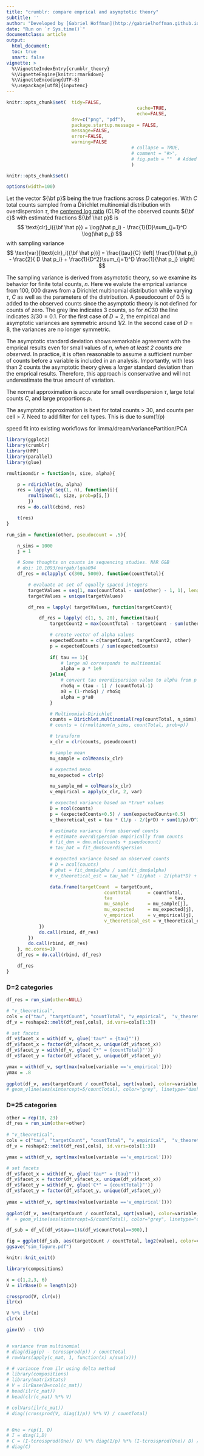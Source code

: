 ```yaml
---
title: "crumblr: compare emprical and asymptotic theory"
subtitle: ''
author: "Developed by [Gabriel Hoffman](http://gabrielhoffman.github.io/)"
date: "Run on `r Sys.time()`"
documentclass: article
output: 
  html_document:
  toc: true
  smart: false
vignette: >
  %\VignetteIndexEntry{crumblr_theory}
  %\VignetteEngine{knitr::rmarkdown}
  %\VignetteEncoding{UTF-8}
  %\usepackage[utf8]{inputenc}
---
```




<!---
Cache long-running vignettes
https://www.kloppenborg.ca/2021/06/long-running-vignettes/


cd /Users/gabrielhoffman/workspace/repos/crumblr/vignettes
R

rm -f sim*.pdf sim*.png
rmarkdown::render('crumblr_theory.Rmd')


cd /hpc/users/hoffmg01/work/eval_methods/dreamlet
R
# rm -rf test_ctc_cache
system("ml git; git pull")
rmarkdown::render("crumblr_theory.Rmd");


--->

```r
knitr::opts_chunk$set(	tidy=FALSE, 
												cache=TRUE,
												echo=FALSE,
                      	dev=c("png", "pdf"),
                      	package.startup.message = FALSE,
                      	message=FALSE, 
                      	error=FALSE, 
                      	warning=FALSE
											  # collapse = TRUE,
											  # comment = "#>",
											  # fig.path = ""  # Added this line to the standard setup chunk)
											  )

knitr::opts_chunk$set()

options(width=100)
```	

Let the vector ${\bf p}$ being the true fractions across $D$ categories.  With $C$ total counts sampled from a Dirichlet multinomial distribution with overdispersion $\tau$, the [centered log ratio](https://rdrr.io/cran/compositions/man/clr.html) (CLR) of the observed counts ${\bf c}$ with estimated fractions ${\bf \hat p}$ is   
$$
\text{clr}_i({\bf \hat p}) = \log(\hat p_i) - \frac{1}{D}\sum_{j=1}^D \log(\hat p_j)
$$
 with sampling variance
$$
\text{var}[\text{clr}_i({\bf \hat p})] =  \frac{\tau}{C} \left[ \frac{1}{\hat p_i} - \frac{2}{ D \hat p_i} + \frac{1}{D^2}\sum_{j=1}^D \frac{1}{\hat p_j}  \right] 
$$

The sampling variance is derived from asymototic theory, so we examine its behavior for finite total counts, $n$.  Here we evalute the emprical variance from $100,000$ draws from a Dirichlet multinomial distribution while varying $\tau$, $C$ as well as the parameters of the distribution.  A pseudocount of 0.5 is added to the observed counts since the asymptotic theory is not defined for counts of zero.  The grey line indicates 3 counts, so for $nC30$ the line indicates $3/30=0.1$.  For the first case of $D=2$, the empirical and asymptotic variances are symmetric around $1/2$.  In the second case of $D=8$, the variances are no longer symmetric.

The asymptotic standard deviation shows remarkable agreement with the emprical results even for small values of $n$, *when at least 2 counts are observed*.  In practice, it is often reasonable to assume a sufficient number of counts before a variable is included in an analysis.  Importantly, with less than 2 counts the asymptotic theory gives a *larger* standard deviation than the emprical results.  Therefore, this approach is conservative and will not underestimate the true amount of variation.  

The normal approximation is accurate for small overdispersion $\tau$, large total counts $C$, and large proportions $p$.


The asymptotic approximation is best for total counts > 30, and counts per cell > 7.  Need to add filter for cell types.  This is due to sum(1/p)

speed
fit into existing workflows for limma/dream/variancePartition/PCA


```r
library(ggplot2)
library(crumblr)
library(HMP)
library(parallel)
library(glue)

rmultinomdir = function(n, size, alpha){

	p = rdirichlet(n, alpha)
	res = lapply( seq(1, n), function(i){
		rmultinom(1, size, prob=p[i,])
		})
	res = do.call(cbind, res)

	t(res)
} 

run_sim = function(other, pseudocount = .5){

	n_sims = 1000
	j = 1

	# Some thoughts on counts in sequencing studies. NAR G&B
	# doi: 10.1093/nargab/lqaa094
	df_res = mclapply( c(300, 5000), function(countTotal){

		# evaluate at set of equally spaced integers
		targetValues = seq(1, max(countTotal - sum(other) - 1, 1), length.out=100)
		targetValues = unique(targetValues)

		df_res = lapply( targetValues, function(targetCount){

			df_res = lapply( c(1, 5, 20), function(tau){
				targetCount2 = max(countTotal - targetCount - sum(other), 0)

				# create vector of alpha values
				expectedCounts = c(targetCount, targetCount2, other)
				p = expectedCounts / sum(expectedCounts)
				
				if( tau == 1){
					# large a0 corresponds to multinomial
					alpha = p * 1e9
				}else{
					# convert tau overdispersion value to alpha from p
					rhoSq = (tau - 1) / (countTotal-1)
					a0 = (1-rhoSq) / rhoSq
					alpha = p*a0
				}

				# Multinomial-Dirichlet
				counts = Dirichlet.multinomial(rep(countTotal, n_sims), alpha) 
				# counts = t(rmultinom(n_sims, countTotal, prob=p))

				# transform
				x_clr = clr(counts, pseudocount)

				# sample mean
				mu_sample = colMeans(x_clr)

				# expected mean
				mu_expected = clr(p)

				mu_sample_md = colMeans(x_clr)
				v_empirical = apply(x_clr, 2, var)

				# expected variance based on *true* values 
				D = ncol(counts)
				p = (expectedCounts+0.5) / sum(expectedCounts+0.5)
				v_theoretical_est = tau * (1/p - 2/(p*D) + sum(1/p)/D^2) / countTotal

				# estimate variance from observed counts
				# estimate overdispersion empirically from counts
				# fit_dmn = dmn.mle(counts + pseudocount)
				# tau_hat = fit_dmn$overdispersion

				# expected variance based on observed counts
				# D = ncol(counts)
				# phat = fit_dmn$alpha / sum(fit_dmn$alpha)
				# v_theoretical_est = tau_hat * (1/phat - 2/(phat*D) + sum(1/phat)/D^2) / countTotal

				data.frame(targetCount 	= targetCount, 
									countTotal 		= countTotal, 
									tau 					= tau,
									mu_sample 		= mu_sample[j],
									mu_expected 	= mu_expected[j],
									v_empirical 	= v_empirical[j],
									v_theoretical_est = v_theoretical_est[j] )
			})
			do.call(rbind, df_res)
		})
		do.call(rbind, df_res)
	}, mc.cores=1)
	df_res = do.call(rbind, df_res)

	df_res
}
```


### D=2 categories
```r
df_res = run_sim(other=NULL)  

# "v_theoretical",  
cols = c("tau", "targetCount", "countTotal", "v_empirical",  "v_theoretical_est")
df_v = reshape2::melt(df_res[,cols], id.vars=cols[1:3])

# set facets
df_v$facet_x = with(df_v, glue('tau*" = {tau}"'))
df_v$facet_x = factor(df_v$facet_x, unique(df_v$facet_x)) 
df_v$facet_y = with(df_v, glue('C*" = {countTotal}"'))
df_v$facet_y = factor(df_v$facet_y, unique(df_v$facet_y))

ymax = with(df_v, sqrt(max(value[variable =='v_empirical'])))
ymax = .8
 
ggplot(df_v, aes(targetCount / countTotal, sqrt(value), color=variable, linetype=variable)) + geom_line() + theme_classic() + theme(aspect.ratio=1,plot.title = element_text(hjust = 0.5)) + facet_grid(facet_y ~ facet_x, labeller = label_parsed) + xlab("fraction") + ylab("Standard Deviation") + ggtitle("Standard deviations from empirical DMN and normal approximation") + xlab("Fraction") + coord_fixed(ylim=c(0, ymax*1.05)) + scale_color_manual(name="Method", values=c("blue4",  "red"), labels=c("Empirical (DMN)", "Normal approximation")) + scale_linetype_manual(name="Method", values=c(1, 2), labels=c("Empirical (DMN)", "Normal approximation")) 
# geom_vline(aes(xintercept=5/countTotal), color="grey", linetype="dashed")
```


### D=25 categories
```r
other = rep(10, 23)
df_res = run_sim(other=other)  
 
# "v_theoretical",
cols = c("tau", "targetCount", "countTotal", "v_empirical",  "v_theoretical_est")
df_v = reshape2::melt(df_res[,cols], id.vars=cols[1:3])

ymax = with(df_v, sqrt(max(value[variable =='v_empirical'])))

# set facets 
df_v$facet_x = with(df_v, glue('tau*" = {tau}"')) 
df_v$facet_x = factor(df_v$facet_x, unique(df_v$facet_x))
df_v$facet_y = with(df_v, glue('C*" = {countTotal}"')) 
df_v$facet_y = factor(df_v$facet_y, unique(df_v$facet_y))   
   
ymax = with(df_v, sqrt(max(value[variable =='v_empirical'])))   
 
ggplot(df_v, aes(targetCount / countTotal, sqrt(value), color=variable, linetype=variable)) + geom_line() + theme_classic() + theme(aspect.ratio=1,plot.title = element_text(hjust = 0.5)) + facet_grid(facet_y ~ facet_x, labeller = label_parsed) + xlab("fraction") + ylab("Standard Deviation") + ggtitle("Standard deviations from empirical DMN and normal approximation") + xlab("Fraction") + coord_fixed(ylim=c(0, ymax*1.05)) + scale_color_manual(name="Method", values=c("blue4",  "red"), labels=c("Empirical (DMN)", "Normal approximation")) + scale_linetype_manual(name="Method", values=c(1, 2), labels=c("Empirical (DMN)", "Normal approximation")) 
#  + geom_vline(aes(xintercept=5/countTotal), color="grey", linetype="dashed")
```


```r
df_sub = df_v[(df_v$tau==1)&(df_v$countTotal==300),]

fig = ggplot(df_sub, aes(targetCount / countTotal, log2(value), color=variable, linetype=variable)) + geom_line(size=.75) + theme_classic() + theme(aspect.ratio=1,plot.title = element_text(hjust = 0.5)) + xlab("fraction") + ylab("Standard Deviation") + xlab("Fraction") + scale_color_manual(name="Method", values=c("blue4",  "red"), labels=c("Empirical (DMN)", "Normal approximation")) + scale_linetype_manual(name="Method", values=c(1, 2), labels=c("Empirical (DMN)", "Normal approximation")) + ggtitle(expression(tau==5~C==300~D==25))
ggsave("sim_figure.pdf")
```








```r
knitr::knit_exit()
```

```r
library(compositions)

x = c(1,2,3, 6)
V = ilrBase(D = length(x))

crossprod(V, clr(x))
ilr(x)

V %*% ilr(x)
clr(x)

ginv(V) - t(V)


# variance from multinomial
# diag(diag(p) - tcrossprod(p)) / countTotal
# rowVars(apply(c_mat, 1, function(x) x/sum(x)))

# # variance from ilr using delta method
# library(compositions)
# library(matrixStats)
# V = ilrBase(D=ncol(c_mat))
# head(ilr(c_mat))
# head(clr(c_mat) %*% V)

# colVars(ilr(c_mat))
# diag((crossprod(V, diag(1/p)) %*% V) / countTotal)


# One = rep(1, D)
# I = diag(1,D)
# C = (I-tcrossprod(One)/ D) %*% diag(1/p) %*% (I-tcrossprod(One)/ D) / countTotal
# diag(C)


```
